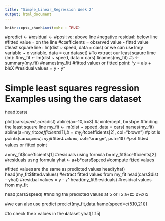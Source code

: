 ```yaml
---
title: "Simple_Linear_Regression Week 2"
output: html_document
---
```


```r
knitr::opts_chunk$set(echo = TRUE)
```

#predict <- 
#residual <- 
#positive: above line 
#negative residual: below line
#fitted value = on the line
#coefficients = observed value - fitted value
#least square line : lm(dist ~ speed, data = cars) or we can use lm(y variable ~ x variable, data = our dataset)
#To extract our least sqaure lime (lm):
#my_fit <- lm(dist ~ speed, data = cars)
#names(my_fit)
#s <- summary(my_fit)
#names(my_fit)
#fitted values or fitted point: ^y = als + blsX
#residual values = y - y^

# Simple least squares regression Examples using the cars dataset

head(cars)

plot(cars$speed,cars$dist)
abline(a=-10,b=3) #a=intercept, b=slope
#finding the least square line
my_fit <- lm(dist ~ speed, data = cars)
names(my_fit)
abline(a=my_fit$coefficients[1], b=my_fit$coefficients[2], col="brown") #plot ls 
points(cars$speed, my_fit$fitted.values, col="orange", pch=19) #plot fitted values or fitted point

a=my_fit$coefficients[1] #residuals using formula
b=my_fit$coefficients[2] #residuals using formula
yhat <- a+b*cars$speed #compute fitted values

#fitted values are the same as predicted values 
head(yhat)
head(my_fit$fitted.values) #extract fitted values from my_fit
head(cars$dist - yhat) #residual values = y - y^ 
head(my_fit$residuals) #residual values from my_fit

head(cars$speed)
#finding the predicted values at 5 or 15
a+b*5
a+b*15

#we can also use predict
predict(my_fit,data.frame(speed=c(5,10,21)))

#to check the x values in the dataset
yhat[1:15]

